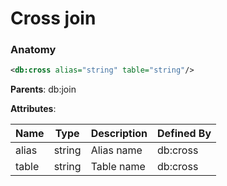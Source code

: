 # Cross join

### Anatomy

```xml
<db:cross alias="string" table="string"/>
```

**Parents**: db:join

**Attributes**:

| Name | Type | Description | Defined By |
| ---- | ---- | ----------- | ---------- |
| alias | string | Alias name | db:cross |
| table | string | Table name | db:cross |


